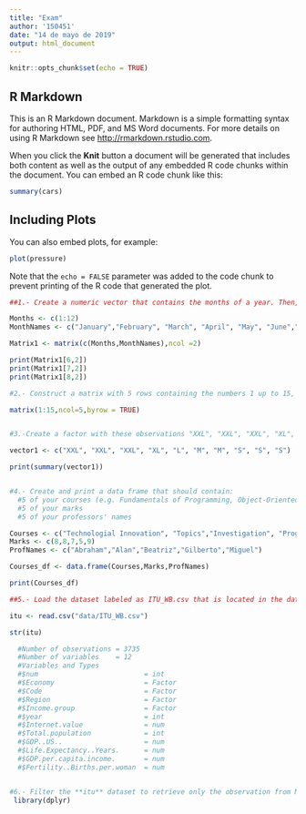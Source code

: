 ```yaml
---
title: "Exam"
author: '150451'
date: "14 de mayo de 2019"
output: html_document
---
```


```r
knitr::opts_chunk$set(echo = TRUE)
```

## R Markdown

This is an R Markdown document. Markdown is a simple formatting syntax for authoring HTML, PDF, and MS Word documents. For more details on using R Markdown see <http://rmarkdown.rstudio.com>.

When you click the **Knit** button a document will be generated that includes both content as well as the output of any embedded R code chunks within the document. You can embed an R code chunk like this:

```r
summary(cars)
```

## Including Plots

You can also embed plots, for example:

```r
plot(pressure)
```

Note that the `echo = FALSE` parameter was added to the code chunk to prevent printing of the R code that generated the plot.



```r
##1.- Create a numeric vector that contains the months of a year. Then, create another vector containing the name for each month. Later, you should assign the months and names. Finally, you should select and display the months related to the summer season (June, July, August)

Months <- c(1:12)
MonthNames <- c("January","February", "March", "April", "May", "June","July", "August","September", "October","November", "December")

Matrix1 <- matrix(c(Months,MonthNames),ncol =2)

print(Matrix1[6,2])
print(Matrix1[7,2])
print(Matrix1[8,2])

#2.- Construct a matrix with 5 rows containing the numbers 1 up to 15, filled row-wise.

matrix(1:15,ncol=5,byrow = TRUE)


#3.-Create a factor with these observations "XXL", "XXL", "XXL", "XL", "L", "M", "M", "S", "S", "S" and print a summary

vector1 <- c("XXL", "XXL", "XXL", "XL", "L", "M", "M", "S", "S", "S")

print(summary(vector1))


#4.- Create and print a data frame that should contain:
  #5 of your courses (e.g. Fundamentals of Programming, Object-Oriented Programming, Databases, etc ).
  #5 of your marks
  #5 of your professors' names

Courses <- c("Technologial Innovation", "Topics","Investigation", "Programming", "History" )
Marks <- c(8,8,7,5,9)
ProfNames <- c("Abraham","Alan","Beatriz","Gilberto","Miguel")

Courses_df <- data.frame(Courses,Marks,ProfNames)

print(Courses_df)

##5.- Load the dataset labeled as ITU_WB.csv that is located in the data folder and storage this dataset in a variable called itu. Then, you should describe the composition of the dataset. This description must contain the number of observations, variables and the type of each variable 

itu <- read.csv("data/ITU_WB.csv")

str(itu)

  #Number of observations = 3735 
  #Number of variables    = 12
  #Variables and Types
  #$num                          = int
  #$Economy                      = Factor
  #$Code                         = Factor
  #$Region                       = Factor
  #$Income.group                 = Factor
  #$year                         = int
  #$Internet.value               = num
  #$Total.population             = int
  #$GDP..US..                    = num
  #$Life.Expectancy..Years.      = num
  #$GDP.per.capita.income.       = num
  #$Fertility..Births.per.woman  = num


#6.- Filter the **itu** dataset to retrieve only the observation from Mexico, grouped by year and  in descending order selecting the  "Internet value" column
 library(dplyr)

```

